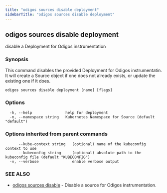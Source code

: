 ```yaml
---
title: "odigos sources disable deployment"
sidebarTitle: "odigos sources disable deployment"
---
```

## odigos sources disable deployment

disable a Deployment for Odigos instrumentation

### Synopsis

This command disables the provided Deployment for Odigos instrumentatin. It will create a Source object if one does not already exists, or update the existing one if it does.

```
odigos sources disable deployment [name] [flags]
```

### Options

```
  -h, --help               help for deployment
  -n, --namespace string   Kubernetes Namespace for Source (default "default")
```

### Options inherited from parent commands

```
      --kube-context string   (optional) name of the kubeconfig context to use
      --kubeconfig string     (optional) absolute path to the kubeconfig file (default "KUBECONFIG")
  -v, --verbose               enable verbose output
```

### SEE ALSO

* [odigos sources disable](/cli/odigos_sources_disable)	 - Disable a source for Odigos instrumentation.